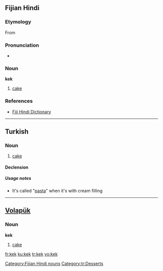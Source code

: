 {{also|kék}}
==Fijian Hindi==

===Etymology===
From {{etyl|en|hif}} {{term|cake}}

===Pronunciation===
* {{IPA|/keːk/|lang=hif}}

===Noun===
'''kek'''

# [[cake]]

===References===
* [http://www.geocities.com/fijihindi/FijiHindiEnglishDict.htm#k Fiji Hindi Dictionary]

[[Category:Fijian Hindi nouns]]

----

==Turkish==

===Noun===
{{infl|tr|noun}}

# [[cake]]

====Declension====

{{tr-decl-noun
|kek|kekler
|keki|kekleri
|keke|keklere
|kekte|keklerde
|kekten|keklerden
|kekin|keklerin
}}

=====Usage notes=====
* It's called "[[pasta]]" when it's with cream filling

[[Category:tr:Desserts]]

----

==[[Volapük]]==

===Noun===
'''kek'''

# [[cake]]

[[fr:kek]]
[[ku:kek]]
[[tr:kek]]
[[vo:kek]]